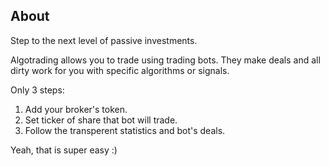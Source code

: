 ## About

Step to the next level of passive investments.

Algotrading allows you to trade using trading bots. 
They make deals and all dirty work for you with specific algorithms or signals. 

Only 3 steps:
1. Add your broker's token.
2. Set ticker of share that bot will trade.
3. Follow the transperent statistics and bot's deals.  

Yeah, that is super easy :)